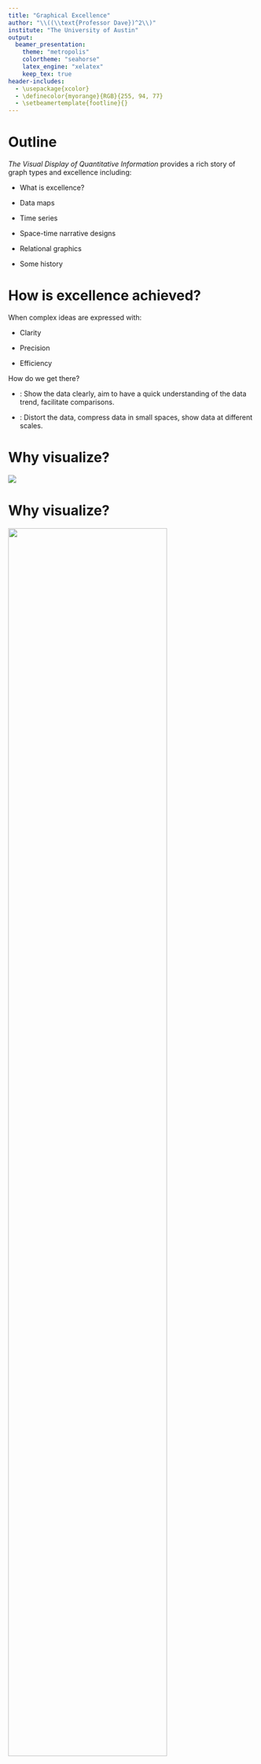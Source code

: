 ```yaml
---
title: "Graphical Excellence"
author: "\\((\\text{Professor Dave})^2\\)"
institute: "The University of Austin"
output:
  beamer_presentation:
    theme: "metropolis"
    colortheme: "seahorse"
    latex_engine: "xelatex"
    keep_tex: true
header-includes:
  - \usepackage{xcolor}
  - \definecolor{myorange}{RGB}{255, 94, 77}
  - \setbeamertemplate{footline}{}
---
```


# Outline

*The Visual Display of Quantitative Information* provides a rich story of graph types and excellence including:

-   What is excellence?

-   Data maps

-   Time series

-   Space-time narrative designs

-   Relational graphics

-   Some history

# How is excellence achieved?

When complex ideas are expressed with:

-   Clarity

-   Precision

-   Efficiency

\vspace{4mm}
\pause
How do we get there?

- \textcolor{orange}{Do}: Show the data clearly, aim to have a quick understanding of the data trend, facilitate comparisons.

- \textcolor{orange}{Don't}: Distort the data, compress data in small spaces, show data at different scales.


# Why visualize? \textcolor{orange}{Anscombe's Quartet}

![](excellence_figs/fig_1.png)

# Why visualize? \textcolor{orange}{Anscombe's Quartet}


![](excellence_figs/fig_2.png){width=80%}





Simple statistics fail to exhibit the data trend!  Remember to always visualize!

# Why visualize? \textcolor{orange}{Anomaly detection}

![](excellence_figs/fig_3.png){width=80%}

Showing the data clearly reveals anomalies.

# Data maps
\begin{minipage}{0.3\textwidth}
\centering
\includegraphics[width=\textwidth]{excellence_figs/fig_5.png}
\end{minipage}
\hfill
\begin{minipage}{0.6\textwidth}
\centering
\includegraphics[width=\textwidth]{excellence_figs/fig_4.png}
\end{minipage}

Each map conveys a large amount of information in a small space.

They invite us to search for patterns and to explain their nature.

# Data maps

\begin{minipage}{0.3\textwidth}
\centering
\includegraphics[width=\textwidth]{excellence_figs/fig_7.png}
\end{minipage}
\hfill
\begin{minipage}{0.6\textwidth}
\centering
\includegraphics[width=\textwidth]{excellence_figs/fig_6.png}
\end{minipage}

High death rates in the Northeast region and Great Lakes.

Low death rates across central and south bands.

# Data maps

\begin{minipage}{0.3\textwidth}
\centering
\includegraphics[width=\textwidth]{excellence_figs/fig_9.png}
\end{minipage}
\hfill
\begin{minipage}{0.6\textwidth}
\centering
\includegraphics[width=\textwidth]{excellence_figs/fig_10.png}
\end{minipage}

We are now looking at \textcolor{orange}{white males} ...

Observations?

Explanations?

# Data maps

![](excellence_figs/fig_10.png)

High death rates in the Louisiana area. \textcolor{orange}{Asbestos exposure}

# Data maps

\textcolor{orange}{Shortcomings}:

- The population of each county is not considered (only area).

- Changes across counties are abrupt (not smooth).

- How reliable is the data? (the diagnosis may be biased).

# Modern data maps


\begin{minipage}{0.45\textwidth}
\centering
\includegraphics[width=\textwidth]{excellence_figs/fig_12.png}
\end{minipage}
\hfill
\begin{minipage}{0.5\textwidth}
\begin{itemize} \footnotesize
\item Computerized cartography of the universe
\item Distribution of 1.3 million galaxies in the Northern Galactic hemisphere.
\item The darker the gray tone, the more galaxies in that region.
\end{itemize}
\end{minipage}



# Time series

![](excellence_figs/fig_13.png)

- This is the most frequent type of graph design.

- The x-axis contains time in one of many possible units (seconds, minutes, hours, days, months, years, etc.).




# Time series

![](excellence_figs/fig_14.png)

- Radio emissions from Jupiter captured by Voyager 2 (1979)

- x-axis is both time and distance from Jupiter

- Top three panels are different radio bands

- Bottom panel is orientation of spacecraft

# Time series

\textcolor{orange}{New York City} weather summary (1980)

![](excellence_figs/fig_15.png){width=95%}

How much can you learn from the graph?

The graph tells a story!

# Time series

Graphical train schedule for Paris to Lyon (1880s).

![](excellence_figs/fig_16.png){width=90%}
\textcolor{orange}{y-axis}: Arrivals/departures, top: Paris, bottom: Lyon.

\textcolor{orange}{x-axis}: time!  Slope of line corresponds to the speed of the train.

# Time series

\centering
\includegraphics[width=0.4\textwidth]{excellence_figs/fig_17.png}

<!-- ![](excellence_figs/fig_17.png){width=40%} -->
Extremely fast train came in 1981.

# Time series

\centering
\begin{minipage}{0.55\textwidth}
\centering
\includegraphics[width=\textwidth]{excellence_figs/fig_19.png}
\end{minipage}
\hfill
\begin{minipage}{0.55\textwidth}
\centering
\includegraphics[width=\textwidth]{excellence_figs/fig_18.png}
\end{minipage}


Time series can focus on the graphical evolution of body parts.

# Time series

\begin{center}
\includegraphics[width=0.55\textwidth]{excellence_figs/fig_20.png}
\end{center}

\footnotesize
Causal information is encoded here ... how?

Outgoing mail (millions) by incumbent representatives.

Representatives use the privilege of free mail to send many letters
during re-election campaigns.


# Space-time narrative designs

\begin{minipage}{1\textwidth}
\centering
\includegraphics[width=\textwidth]{excellence_figs/fig_21.png}
\end{minipage}
\hfill
\begin{minipage}{1\textwidth}
\footnotesize
\vspace{3mm}
\begin{itemize}
  \item Time-series graphs can be enhanced by adding spatial dimensions.
  \item This adds multivariate complexity that should be easy to visualize and interpret.
  \item Example: Life-cycle of the Japanese beetle.
\end{itemize}
\end{minipage}

# Space-time narrative designs

\begin{minipage}{1\textwidth}
\centering
\includegraphics[width=\textwidth]{excellence_figs/fig_22.png}
\end{minipage}
\hfill
\begin{minipage}{1\textwidth}
\footnotesize
\vspace{3mm}
\begin{itemize}
  \item An all-time favorite graph shows the fate of Napoleon's army in Russia (1812-1813).
  \item See the reference book for an explanation.
\end{itemize}
\end{minipage}

# Space-time narrative designs

\begin{minipage}{1\textwidth}
\centering
\includegraphics[width=\textwidth]{excellence_figs/fig_23.png}
\end{minipage}
\hfill
\begin{minipage}{1\textwidth}
\footnotesize
\vspace{3mm}
One more example is the levels of air pollutants in southern California during the day.
\end{minipage}

# Relational Graphics

\begin{minipage}{1\textwidth}
\centering
\includegraphics[width=\textwidth]{excellence_figs/fig_24.png}
\end{minipage}
\hfill \vspace{3mm}
\begin{minipage}{1\textwidth}
\footnotesize
\begin{itemize}
  \item Similar to previous graphs, but the dimensions can differ from spatial coordinates.
  \item "Relational" refers to the dependence of two variables (any variables).
\end{itemize}
\end{minipage}



# Relational Graphics

\begin{minipage}{1\textwidth}
\centering
\includegraphics[width=\textwidth]{excellence_figs/fig_24.png}
\end{minipage}
\hfill \vspace{3mm}
\begin{minipage}{1\textwidth}
\footnotesize
\begin{itemize}
  \item Each circle refers to a country, and the size of the circle correlates with the area of the country.
  \item The line on the left is the population in millions, and the line on the right is the taxes collected in millions of pounds.
\end{itemize}
\end{minipage}


# Relational graphics

\begin{minipage}{0.45\textwidth}
\centering
\includegraphics[width=\textwidth]{excellence_figs/fig_25.png}
\end{minipage}
\hfill
\begin{minipage}{0.5\textwidth}
\footnotesize
\begin{itemize}
  \item Relational graphs are the greatest of graphical designs.
  \item They help look for causal information.
  \item Example: The relationship of lung cancer and smoking.
\end{itemize}
\end{minipage}

# Relational graphics

\begin{minipage}{0.45\textwidth}
\centering
\includegraphics[width=\textwidth]{excellence_figs/fig_26.png}
\end{minipage}
\hfill
\begin{minipage}{0.5\textwidth}
\footnotesize
\begin{itemize}
  \item Relational graphs are the greatest of graphical designs.
  \item They help look for causal information.
  \item Is there a connection between inflation and unemployment?
  \item Apparently NOT!
\end{itemize}
\end{minipage}

# Relational graphics

\begin{minipage}{0.45\textwidth}
\centering
\includegraphics[width=\textwidth]{excellence_figs/fig_27.png}
\end{minipage}
\hfill
\begin{minipage}{0.5\textwidth}
\footnotesize
\begin{itemize}
  \item Relational Graphics
  \item Graphs can be very informative.
  \item Data points can convey a lot of information.
  \item Rage (x-axis) vs Fear (y-axis).
\end{itemize}
\end{minipage}

<!-- # Slide 31 -->

<!-- \footnotesize -->
<!-- Most of the material comes from Chapter 1 of *The Visual Display of Quantitative Information* by Edward R. Tufte, 2nd Edition, Graphics Press, 2007. -->

<!-- \begin{itemize} -->
<!--   \item Graphical Excellence -->
<!--   \item Data Maps -->
<!--   \item Time Series -->
<!--   \item Space-Time Narrative Designs -->
<!--   \item Relational Graphics -->
<!--   \item History -->
<!--   \item Visual Displays -->
<!--   \item Graphical Excellence -->
<!-- \end{itemize} -->

<!-- # Slide 32 -->

<!-- \footnotesize -->
<!-- History -->

<!-- First, data maps were created thousands of years ago. -->

<!-- A significant map of the eleventh century was found in China. -->

<!-- In the sixteenth century, maps began to show similarities to modern maps. -->

<!-- \begin{itemize} -->
<!--   \item 5,000 years back: Geographic maps in clay tablets -->
<!--   \item 11th century: Detailed map in China -->
<!--   \item 16th century: Maps look similar to modern graphs in Europe -->
<!--   \item 1750-1800: Graphics, time series, scatter plots, multivariate displays by William Playfair -->
<!--   \item 1686 Edmond Halley: Map of trade winds and monsoons on a world map. -->
<!-- \end{itemize} -->

<!-- # Slide 33 -->

<!-- \begin{minipage}{0.45\textwidth} -->
<!-- \centering -->
<!-- \includegraphics[width=\textwidth]{excellence_figs/fig_28.png} -->
<!-- \end{minipage} -->
<!-- \hfill -->
<!-- \begin{minipage}{0.5\textwidth} -->
<!-- \footnotesize -->
<!-- History -->

<!-- Edmond Halley's 1686 chart. -->
<!-- \end{minipage} -->

<!-- # Slide 34 -->

<!-- \begin{minipage}{0.45\textwidth} -->
<!-- \centering -->
<!-- \includegraphics[width=\textwidth]{excellence_figs/fig_29.png} -->
<!-- \end{minipage} -->
<!-- \hfill -->
<!-- \begin{minipage}{0.5\textwidth} -->
<!-- \footnotesize -->
<!-- History -->

<!-- 1854 -->

<!-- Location of Cholera deaths in Central London by Dr. John Snow. -->

<!-- \begin{itemize} -->
<!--   \item Pump in Broad Street at the center of the outbreak. -->
<!--   \item The handle of the pump was removed, and the disease did not spread any more. -->
<!-- \end{itemize} -->
<!-- \end{minipage} -->

<!-- # Slide 35 -->

<!-- \begin{minipage}{0.45\textwidth} -->
<!-- \centering -->
<!-- \includegraphics[width=\textwidth]{excellence_figs/fig_31.png} -->
<!-- \end{minipage} -->
<!-- \hfill -->
<!-- \begin{minipage}{0.45\textwidth} -->
<!-- \centering -->
<!-- \includegraphics[width=\textwidth]{excellence_figs/fig_30.png} -->
<!-- \end{minipage} -->
<!-- \hfill -->
<!-- \begin{minipage}{0.45\textwidth} -->
<!-- \footnotesize -->
<!-- History -->

<!-- Great inventors of modern graphical design. -->

<!-- \begin{itemize} -->
<!--   \item Johan Heinrich Lambert: Swiss-German scientist and mathematician (1728-1777) -->
<!--   \item Pioneered the idea of map projections. -->
<!-- \end{itemize} -->
<!-- \end{minipage} -->

<!-- # Slide 36 -->

<!-- \begin{minipage}{0.45\textwidth} -->
<!-- \centering -->
<!-- \includegraphics[width=\textwidth]{excellence_figs/fig_33.png} -->
<!-- \end{minipage} -->
<!-- \hfill -->
<!-- \begin{minipage}{0.45\textwidth} -->
<!-- \centering -->
<!-- \includegraphics[width=\textwidth]{excellence_figs/fig_32.png} -->
<!-- \end{minipage} -->
<!-- \hfill -->
<!-- \begin{minipage}{0.45\textwidth} -->
<!-- \footnotesize -->
<!-- History -->

<!-- Great inventors of modern graphical design. -->

<!-- \begin{itemize} -->
<!--   \item William Playfair: Scottish political economist (1759-1823) -->
<!--   \item Published the first time series economic data and created many types of charts, including the bar chart. -->
<!--   \item Diverse professional background including work as a millwright, engineer, draftsman, accountant, inventor, and more. -->
<!-- \end{itemize} -->
<!-- \end{minipage} -->

<!-- # Slide 37 -->

<!-- \begin{minipage}{0.45\textwidth} -->
<!-- \centering -->
<!-- \includegraphics[width=\textwidth]{excellence_figs/fig_34.png} -->
<!-- \end{minipage} -->
<!-- \hfill -->
<!-- \begin{minipage}{0.5\textwidth} -->
<!-- \footnotesize -->
<!-- History -->

<!-- William Playfair showed in this graph prices, wages, and reigns of the British monarchy. -->

<!-- The novelty lies in combining all that information in one graph. -->
<!-- \end{minipage} -->

# Summary

\begin{minipage}{0.45\textwidth}
\centering
\includegraphics[width=\textwidth]{excellence_figs/fig_35.png}
\end{minipage}
\hfill
\begin{minipage}{0.5\textwidth}
\footnotesize
\begin{itemize}
  \item Good graphs succinctly convey substantial information.
  \item Coming up with a good design is challenging.
  \item Ideas must be conveyed with clarity, precision, and efficiency.
\end{itemize}
\end{minipage}

